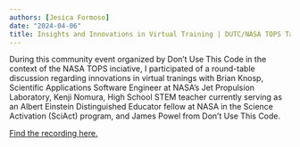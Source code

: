 ```yaml
---
authors: [Jesica Formoso]
date: "2024-04-06"
title: Insights and Innovations in Virtual Training | DUTC/NASA TOPS Talks
---
```


During this community event organized by Don't Use This Code in the context of the NASA TOPS inciative, I participated of a round-table discussion regarding innovations in virtual tranings with Brian Knosp, Scientific Applications Software Engineer at NASA’s Jet Propulsion Laboratory, Kenji Nomura, High School STEM teacher currently serving as an Albert Einstein Distinguished Educator fellow at NASA in the Science Activation (SciAct) program, and James Powel from Don't Use This Code.

[Find the recording here.](https://youtu.be/-0baeh8E_G0?feature=shared)
